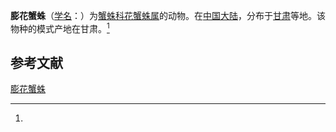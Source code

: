 {{Speciesbox
| name = 膨花蟹蛛
| status = 
| status_system = 
| image = 
| genus = Xysticus
| species = conflatus
| authority = (Song et al, 1995)<ref name='id14619'>{{cite web| url =http://www.bioinfo.cn/db05/BjdwSpecies.php?action=view&id=14619| title =膨花蟹蛛| work =《中国动物物种编目数据库》| publisher =中国科学院微生物研究所| author =中国科学院动物研究所| accessdate =2009-04-28| deadurl =yes| archiveurl =https://web.archive.org/web/20160305051221/http://www.bioinfo.cn/db05/BjdwSpecies.php?action=view&id=14619| archivedate =2016-03-05}}</ref>
}}

'''膨花蟹蛛'''（[[学名|学名]]：{{lang|la|''Xysticus conflatus''}}）为[[蟹蛛科|蟹蛛科]][[花蟹蛛属|花蟹蛛属]]的动物。在[[中国大陆|中国大陆]]，分布于[[甘肃|甘肃]]等地。该物种的模式产地在甘肃。<ref name='id14619'/>

== 参考文献 ==
{{reflist}}

{{Wikispecies|Xysticus conflatus}}
{{Taxonbar|from=Q1059301}}

[[Category:花蟹蛛属|膨花蟹蛛]]


{{蜘蛛小作品}}